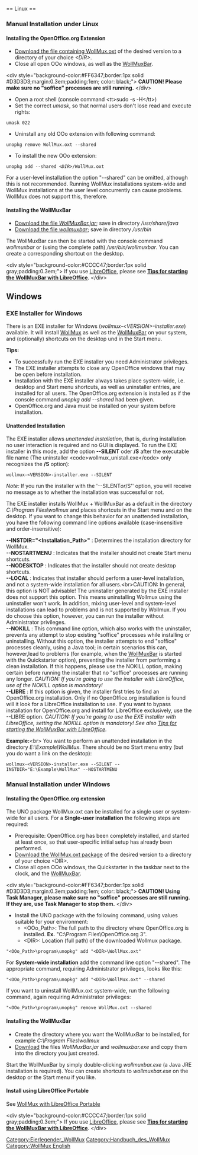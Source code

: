 <?xml version="1.0"?><api><query><normalized><n from="Installing_WollMux" to="Installing WollMux" /></normalized><pages><page pageid="159" ns="0" title="Installing WollMux"><revisions><rev contentformat="text/x-wiki" contentmodel="wikitext" xml:space="preserve">== Linux ==

=== Manual Installation under Linux ===

==== Installing the OpenOffice.org Extension ====
* [[Download WollMux|Download the file containing WollMux.oxt]] of the desired version to a directory of your choice ''&lt;DIR&gt;''.
* Close all open OOo windows, as well as the [[WollMuxBar]].
&lt;div style=&quot;background-color:#FF6347;border:1px solid #D3D3D3;margin:0.3em;padding:1em; color: black;&quot;&gt;
'''CAUTION! Please make sure no &quot;soffice&quot; processes are still running.'''
&lt;/div&gt;
* Open a root shell (console command &lt;tt&gt;sudo -s -H&lt;/tt&gt;)
* Set the correct ''umask'', so that normal users don't lose read and execute rights:
 umask 022
* Uninstall any old OOo extension with following command:
 unopkg remove WollMux.oxt --shared
* To install the new OOo extension:
 unopkg add --shared ''&lt;DIR&gt;''/WollMux.oxt

For a user-level installation the option &quot;--shared&quot; can be omitted, although this is not recommended. Running WollMux installations system-wide and WollMux installations at the user level concurrently can cause problems. WollMux does not support this, therefore.

==== Installing the WollMuxBar ====
* [[Download WollMux|Download the file ''WollMuxBar.jar'']]; save in directory ''/usr/share/java''
* [[Download WollMux|Download the file  ''wollmuxbar'']]; save in directory ''/usr/bin''

The WollMuxBar can then be started with the console command ''wollmuxbar'' or (using the complete path) ''/usr/bin/wollmuxbar''. You can create a corresponding shortcut on the desktop.

&lt;div style=&quot;background-color:#CCCC47;border:1px solid gray;padding:0.3em;&quot;&gt;
If you use [http://www.libreoffice.org LibreOffice], please see '''[[WollMuxBar#LibreOffice|Tips for starting the WollMuxBar with LibreOffice]]'''.
&lt;/div&gt;

== Windows ==

=== EXE Installer for Windows ===
There is an EXE installer for Windows (''wollmux-&lt;VERSION&gt;-installer.exe'') available. It will install [[WollMux]] as well as the [[WollMuxBar]] on your system, and (optionally) shortcuts on the desktop und in the Start menu.

'''Tips:'''
* To successfully run the EXE installer you need Administrator privileges.
* The EXE installer attempts to close any OpenOffice windows that may be open before installation.
* Installation with the EXE installer always takes place system-wide, i.e. desktop and Start menu shortcuts, as well as uninstaller entries, are installed for all users. The OpenOffice.org extension is installed as if the console command ''unopkg add --shared'' had been given.
* OpenOffice.org and Java must be installed on your system before installation.

==== Unattended Installation ====
The EXE installer allows ''unattended installation'', that is, during installation no user interaction is required and no GUI is displayed. To run the EXE installer in this mode, add the option '''--SILENT''' oder '''/S''' after the executable file name (The uninstaller &lt;code&gt;wollmux_unistall.exe&lt;/code&gt; only recognizes the '''/S''' option):
 wollmux-&lt;VERSION&gt;-installer.exe --SILENT
''Note:'' If you run the installer with the '--SILENT'' or ''/S'' option, you will receive no message as to whether the installation was successful or not.

The EXE installer installs WollMux + WollMuxBar as a default in the directory ''C:\Program Files\wollmux'' and places shortcuts in the Start menu and on the desktop. If you want to change this behavior for an unattended installation, you have the following command line options available (case-insensitive and order-insensitive):
;'''--INSTDIR=&quot;&lt;Installation_Path&gt;&quot;''' : Determines the installation directory for WollMux.
; '''--NOSTARTMENU''' : Indicates that the installer should not create Start menu shortcuts.
; '''--NODESKTOP''' : Indicates that the installer should not create desktop shortcuts.
; '''--LOCAL''' : Indicates that installer should perform a user-level installation, and not a system-wide installation for all users.&lt;br&gt;CAUTION: In general, this option is NOT advisable! The uninstaller generated by the EXE installer does not support this option. This means uninstalling Wollmux using the uninstaller won't work. In addition, mixing user-level and system-level installations can lead to problems and is not supported by Wollmux. If you do choose this option, however, you can run the installer without Administrator privileges.
; '''--NOKILL''' : This command line option, which also works with the uninstaller, prevents any attempt to stop existing &quot;soffice&quot; processes while installing or uninstalling. Without this option, the installer attempts to end &quot;soffice&quot; processes cleanly, using a Java tool; in certain scenarios this can, however,lead to problems (for example, when the [[WollMuxBar]] is started with the Quickstarter option), preventing the installer from performing a clean installation. If this happens, please use the NOKILL option, making certain before running the installer that no &quot;soffice&quot; processes are running any longer. ''CAUTION: If you're going to use the installer with LibreOffice, use of the NOKILL option is mandatory!''
; '''--LIBRE''' : If this option is given, the installer first tries to find an OpenOffice.org installation. Only if no OpenOffice.org installation is found will it look for a LibreOffice installation to use. If you want to bypass installation for OpenOffice.org and install for LibreOffice exclusively, use the --LIBRE option. ''CAUTION: If you're going to use the EXE installer with LibreOffice, setting the NOKILL option is mandatory! See also [[WollMuxBar#LibreOffice|Tips for starting the WollMuxBar with LibreOffice]].''

'''Example:'''&lt;br&gt;
You want to perform an unattended installation in the directory ''E:\Example\WollMux''. There should be no Start menu entry (but you do want a link on the desktop):
 wollmux-&lt;VERSION&gt;-installer.exe --SILENT --INSTDIR=&quot;E:\Example\WollMux&quot; --NOSTARTMENU

=== Manual Installation under Windows ===

==== Installing the OpenOffice.org extension ====
The UNO package WollMux.oxt can be installed for a single user or system-wide for all users. For a '''Single-user installation''' the following steps are required:

* Prerequisite: OpenOffice.org has been completely installed, and started at least once, so that user-specific initial setup has already been performed.
* [[Download WollMux|Download the WollMux.oxt package]] of the desired version to a directory of your choice &lt;DIR&gt;.
* Close all open OOo windows, the Quickstarter in the taskbar next to the clock, and the [[WollMuxBar]].
&lt;div style=&quot;background-color:#FF6347;border:1px solid #D3D3D3;margin:0.3em;padding:1em; color: black;&quot;&gt;
'''CAUTION! Using Task Manager, please make sure no &quot;soffice&quot; processes are still running. If they are, use Task Manager to stop them.'''
&lt;/div&gt;

* Install the UNO package with the following command, using values suitable for your environment:
** &lt;OOo_Path&gt;: The full path to the directory where OpenOffice.org is installed. '''Ex.''' &quot;C:\Program Files\OpenOffice.org 3&quot;.
** &lt;DIR&gt;: Location (full path) of the downloaded Wollmux package.
 &quot;&lt;OOo_Path&gt;\program\unopkg&quot; add &quot;&lt;DIR&gt;\WollMux.oxt&quot;

For '''System-wide installation''' add the command line option &quot;--shared&quot;. The appropriate command, requiring Administrator privileges, looks like this:
 &quot;&lt;OOo_Path&gt;\program\unopkg&quot; add &quot;&lt;DIR&gt;\WollMux.oxt&quot; --shared

If you want to uninstall WollMux.oxt system-wide, run the following command, again requiring Administrator privileges:
 &quot;&lt;OOo_Path&gt;\program\unopkg&quot; remove WollMux.oxt --shared

==== Installing the WollMuxBar ====
* Create the directory where you want the WollMuxBar to be installed, for example ''C:\Program Files\wollmux''
* [[Download WollMux|Download]] the files ''WollMuxBar.jar'' and ''wollmuxbar.exe'' and copy them into the directory you just created.

Start the WollMuxBar by simply double-clicking ''wollmuxbar.exe'' (a Java JRE installation is required). You can create shortcuts to ''wollmuxbar.exe'' on the desktop or the Start menu if you like.

==== Install using LibreOffice Portable ====
See [[WollMux_mit_LibreOffice_Portable|WollMux with LibreOffice Portable]]


&lt;div style=&quot;background-color:#CCCC47;border:1px solid gray;padding:0.3em;&quot;&gt;
If you use [http://www.libreoffice.org LibreOffice], please see '''[[WollMuxBar#LibreOffice|Tips for starting the WollMuxBar with LibreOffice]]'''.
&lt;/div&gt;

[[Category:Eierlegender_WollMux]]
[[Category:Handbuch_des_WollMux]]
[[Category:WollMux English]]</rev></revisions></page></pages></query></api>